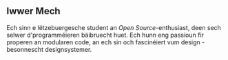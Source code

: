## Iwwer Mech

Ech sinn e lëtzebuergesche student an _Open Source_-enthusiast, deen sech selwer d'programméieren bäibruecht huet. Ech hunn eng passioun fir properen an modularen code, an ech sin och fascinéiert vum design - besonnescht designsystemer.
